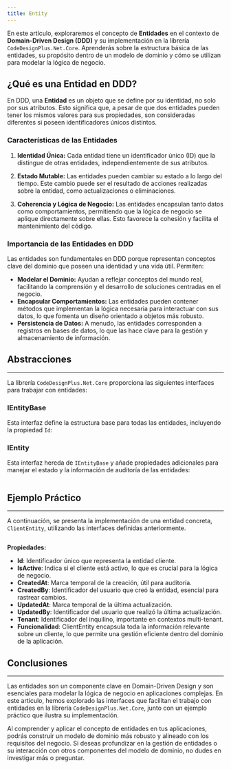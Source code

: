 ```yaml
---
title: Entity
---
```


En este artículo, exploraremos el concepto de **Entidades** en el contexto de **Domain-Driven Design (DDD)** y su implementación en la librería `CodeDesignPlus.Net.Core`. Aprenderás sobre la estructura básica de las entidades, su propósito dentro de un modelo de dominio y cómo se utilizan para modelar la lógica de negocio.

## ¿Qué es una Entidad en DDD?

En DDD, una **Entidad** es un objeto que se define por su identidad, no solo por sus atributos. Esto significa que, a pesar de que dos entidades pueden tener los mismos valores para sus propiedades, son consideradas diferentes si poseen identificadores únicos distintos.

### Características de las Entidades

1. **Identidad Única:** Cada entidad tiene un identificador único (ID) que la distingue de otras entidades, independientemente de sus atributos.

2. **Estado Mutable:** Las entidades pueden cambiar su estado a lo largo del tiempo. Este cambio puede ser el resultado de acciones realizadas sobre la entidad, como actualizaciones o eliminaciones.

3. **Coherencia y Lógica de Negocio:** Las entidades encapsulan tanto datos como comportamientos, permitiendo que la lógica de negocio se aplique directamente sobre ellas. Esto favorece la cohesión y facilita el mantenimiento del código.

### Importancia de las Entidades en DDD

Las entidades son fundamentales en DDD porque representan conceptos clave del dominio que poseen una identidad y una vida útil. Permiten:

- **Modelar el Dominio:** Ayudan a reflejar conceptos del mundo real, facilitando la comprensión y el desarrollo de soluciones centradas en el negocio.
- **Encapsular Comportamientos:** Las entidades pueden contener métodos que implementan la lógica necesaria para interactuar con sus datos, lo que fomenta un diseño orientado a objetos más robusto.
- **Persistencia de Datos:** A menudo, las entidades corresponden a registros en bases de datos, lo que las hace clave para la gestión y almacenamiento de información.

## Abstracciones 
---

La librería `CodeDesignPlus.Net.Core` proporciona las siguientes interfaces para trabajar con entidades:

### IEntityBase

Esta interfaz define la estructura base para todas las entidades, incluyendo la propiedad `Id`:

### IEntity

Esta interfaz hereda de `IEntityBase` y añade propiedades adicionales para manejar el estado y la información de auditoría de las entidades:

```csharp url="packages/CodeDesignPlus.Net.Core/src/CodeDesignPlus.Net.Core.Abstractions/IEntity.cs"
```

## Ejemplo Práctico
---

A continuación, se presenta la implementación de una entidad concreta, `ClientEntity`, utilizando las interfaces definidas anteriormente.

```csharp url="samples/CodeDesignPlus.Net.Core.Sample/src/CodeDesignPlus.Net.Core.Sample/Resources/Entity/ClientEntity.cs"
```

**Propiedades:**

- **Id**: Identificador único que representa la entidad cliente.
- **IsActive**: Indica si el cliente está activo, lo que es crucial para la lógica de negocio.
- **CreatedAt**: Marca temporal de la creación, útil para auditoría.
- **CreatedBy**: Identificador del usuario que creó la entidad, esencial para rastrear cambios.
- **UpdatedAt**: Marca temporal de la última actualización.
- **UpdatedBy**: Identificador del usuario que realizó la última actualización.
- **Tenant**: Identificador del inquilino, importante en contextos multi-tenant.
- **Funcionalidad**: ClientEntity encapsula toda la información relevante sobre un cliente, lo que permite una gestión eficiente dentro del dominio de la aplicación.

## Conclusiones
---

Las entidades son un componente clave en Domain-Driven Design y son esenciales para modelar la lógica de negocio en aplicaciones complejas. En este artículo, hemos explorado las interfaces que facilitan el trabajo con entidades en la librería `CodeDesignPlus.Net.Core`, junto con un ejemplo práctico que ilustra su implementación.

Al comprender y aplicar el concepto de entidades en tus aplicaciones, podrás construir un modelo de dominio más robusto y alineado con los requisitos del negocio. Si deseas profundizar en la gestión de entidades o su interacción con otros componentes del modelo de dominio, no dudes en investigar más o preguntar.